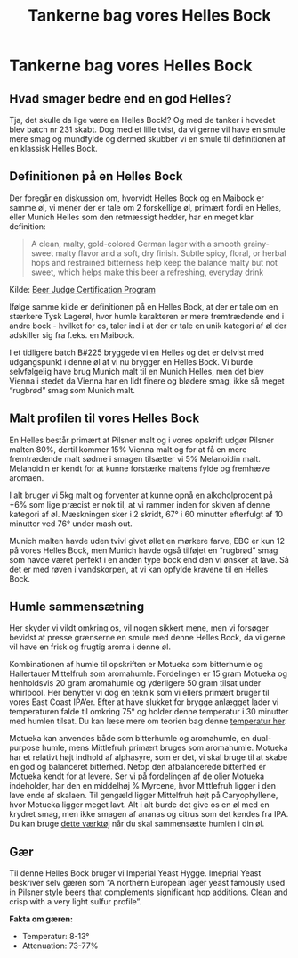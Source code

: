 ﻿---
published: 2024-09-12
title: Tankerne bag vores Helles Bock
slug: batch-234-helles-bock
summary: Mere øl
---


# Tankerne bag vores Helles Bock
## Hvad smager bedre end en god Helles?
Tja, det skulle da lige være en Helles Bock!?
Og med de tanker i hovedet blev batch nr 231 skabt. Dog med et lille tvist, da vi gerne vil have en smule mere smag og mundfylde og dermed skubber vi en smule til definitionen af en klassisk Helles Bock.

<RandomResponsiveImage />

## Definitionen på en Helles Bock
Der foregår en diskussion om, hvorvidt Helles Bock og en Maibock er samme øl, vi mener der er tale om 2 forskellige øl, primært fordi en Helles, eller Munich Helles som den retmæssigt hedder, har en meget klar definition:

> A clean, malty, gold-colored German lager with a smooth grainy-sweet malty flavor and a soft, dry finish. Subtle spicy, floral, or herbal hops and restrained bitterness help keep the balance malty but not sweet, which helps make this beer a refreshing, everyday drink

Kilde: [Beer Judge Certification Program](https://www.bjcp.org/style/2015/4/4A/munich-helles/)

Ifølge samme kilde er definitionen på en Helles Bock, at der er tale om en stærkere Tysk Lagerøl, hvor humle karakteren er mere fremtrædende end i andre bock - hvilket for os, taler ind i at der er tale en unik kategori af øl der adskiller sig fra f.eks. en Maibock.

I et tidligere batch B#225 bryggede vi en Helles og det er delvist med udgangspunkt i denne øl at vi nu brygger en Helles Bock.
Vi burde selvfølgelig have brug Munich malt til en Munich Helles, men det blev Vienna i stedet da Vienna har en lidt finere og blødere smag, ikke så meget “rugbrød” smag som Munich malt.
## Malt profilen til vores Helles Bock
En Helles består primært at Pilsner malt og i vores opskrift udgør Pilsner malten 80%, dertil kommer 15% Vienna malt og for at få en mere fremtrædende malt sødme i smagen tilsætter vi 5% Melanoidin malt. Melanoidin er kendt for at kunne forstærke maltens fylde og fremhæve aromaen.

I alt bruger vi 5kg malt og forventer at kunne opnå en alkoholprocent på +6% som lige præcist er nok til, at vi rammer inden for skiven af denne kategori af øl. Mæskningen sker i 2 skridt, 67° i 60 minutter efterfulgt af 10 minutter ved 76° under mash out.

Munich malten havde uden tvivl givet øllet en mørkere farve, EBC er kun 12 på vores Helles Bock, men Munich havde også tilføjet en “rugbrød” smag som havde været perfekt i en anden type bock end den vi ønsker at lave. Så det er med røven i vandskorpen, at vi kan opfylde kravene til en Helles Bock.
## Humle sammensætning
Her skyder vi vildt omkring os, vil nogen sikkert mene, men vi forsøger bevidst at presse grænserne en smule med denne Helles Bock, da vi gerne vil have en frisk og frugtig aroma i denne øl.

Kombinationen af humle til opskriften er Motueka som bitterhumle og Hallertauer Mittelfruh som aromahumle. Fordelingen er 15 gram Motueka og henholdsvis 20 gram aromahumle og yderligere 50 gram tilsat under whirlpool. Her benytter vi dog en teknik som vi ellers primært bruger til vores East Coast IPA’er.
Efter at have slukket for brygge anlægget lader vi temperaturen falde til omkring 75° og holder denne temperatur i 30 minutter med humlen tilsat. Du kan læse mere om teorien bag denne [temperatur her](https://byo.com/article/hop-stands/).

Motueka kan anvendes både som bitterhumle og aromahumle, en dual-purpose humle, mens Mittlefruh primært bruges som aromahumle. Motueka har et relativt højt indhold af alphasyre, som er det, vi skal bruge til at skabe en god og balanceret bitterhed. Netop den afbalancerede bitterhed er Motueka kendt for at levere. Ser vi på fordelingen af de olier Motueka indeholder, har den en middelhøj % Myrcene, hvor Mittlefruh ligger i den lave ende af skalaen. Til gengæld ligger Mittelfruh højt på Caryophyllene, hvor Motueka ligger meget lavt. Alt i alt burde det give os en øl med en krydret smag, men ikke smagen af ananas og citrus som det kendes fra IPA. Du kan bruge [dette værktøj](https://beermaverick.com/hops/hop-comparison-tool/?hops=hallertau-mittelfruh,motueka) når du skal sammensætte humlen i din øl.
## Gær
Til denne Helles Bock bruger vi Imperial Yeast Hygge. Imeprial Yeast beskriver selv gæren som “A northern European lager yeast famously used in Pilsner style beers that complements significant hop additions. Clean and crisp with a very light sulfur profile”.

**Fakta om gæren:**
- Temperatur: 8-13°
- Attenuation: 73-77%
